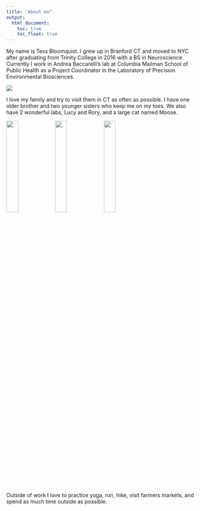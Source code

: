```yaml
---
title: "About me"
output: 
  html_document:
    toc: true
    toc_float: true
---
```


My name is Tess Bloomquist. I grew up in Branford CT and moved to NYC after graduating from Trinity College in 2016 with a BS in Neuroscience. Currently I work in Andrea Baccarelli's lab at Columbia Mailman School of Public Health as a Project Coordinator in the Laboratory of Precision Environmental Biosciences. 

![](images/Tess.jpg) 

I love my family and try to visit them in CT as often as possible. I have one older brother and two younger sisters who keep me on my toes. We also have 2 wonderful labs, Lucy and Rory, and a large cat named Moose. 

<img src="./images/Lucy.jpg" style="width:25%">
<img src="./images/Rory.jpg" style="width:25%">
<img src="./images/Moose.jpg" style = "width:25%">






Outside of work I love to practice yoga, run, hike, visit farmers markets, and spend as much time outside as possible. 



